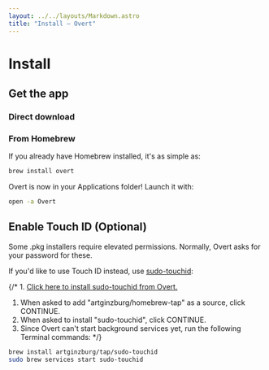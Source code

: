 ```yaml
---
layout: ../../layouts/Markdown.astro
title: "Install – Overt"
---
```


# Install

## Get the app

### Direct download


<GitHubReleaseAssets client:load />

### From Homebrew

If you already have Homebrew installed, it's as simple as:

```sh
brew install overt
```

Overt is now in your Applications folder! Launch it with:

```sh
open -a Overt
```

## Enable Touch ID **(Optional)**

Some .pkg installers require elevated permissions. Normally, Overt asks for your password for these.

If you'd like to use Touch ID instead, use <a href="https://github.com/artginzburg/sudo-touchid" target="_blank">sudo-touchid</a>:

{/* 1. <a href="/open?action=overt:brew%3F1=add-source-repository%261[name]=artginzburg/homebrew-tap%261[url]=https://github.com/artginzburg/homebrew-tap%262=install%262[name]=sudo-touchid" target="_blank">Click here to install sudo-touchid from Overt.</a>
   1. <span class="text-muted">When asked to add "artginzburg/homebrew-tap" as a source, click <span class="fs-6 bg-success text-white rounded p-1">CONTINUE</span>.</span>
   2. <span class="text-muted">When asked to install "sudo-touchid", click <span class="fs-6 bg-success text-white rounded p-1">CONTINUE</span>.</span>
2. Since Overt can't start background services yet, run the following Terminal commands: */}

```sh
brew install artginzburg/tap/sudo-touchid
sudo brew services start sudo-touchid
```
